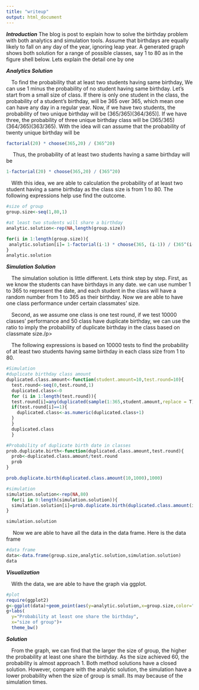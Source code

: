 ```yaml
---
title: "writeup"
output: html_document
---
```



***Introduction***
The blog is post to explain how to solve the birthday problem with both analytics and simulation tools. Assume that birthdays are equally likely to fall on any day of the year, ignoring leap year. A generated graph shows both solution for a range of possible classes, say 1 to 80 as in the figure shell below. Lets explain the detail one by one

***Analytics Solution***
<p>&emsp;To find the probability that at least two students having same birthday, We can use 1 minus the probability of no student having same birthday. Let's start from a small size of class. If there is only one student in the class, the probability of a student's birthday, will be 365 over 365, which mean one can have any day in a regular year. Now, if we have two students, the probability of two unique birthday will be (365/365)(364/365)]. If we have three, the probability of three unique birthday class will be (365/365)(364/365)(363/365). With the idea will can assume that the probability of twenty unique birthday will be </p>
```r
factorial(20) * choose(365,20) / (365^20)
```
<p>&emsp; Thus, the probability of at least two students having a same birthday will be </p>

```r
1-factorial(20) * choose(365,20) / (365^20)
```

<p>&emsp;With this idea, we are able to calculation the probability of at least two student having a same birthday as the class size is from 1 to 80. The following expressions help use find the outcome. </p>
```r
#size of group
group.size<-seq(1,80,1)

#at least two students will share a birthday
analytic.solution<-rep(NA,length(group.size))

for(i in 1:length(group.size)){
 analytic.solution[i]= 1-factorial(i-1) * choose(365, (i-1)) / (365^(i-1))
}
analytic.solution
```

***Simulation Solution***
<p>&emsp;The simulation solution is little different. Lets think step by step. First, as we know the students can have birthdays in any date. we can use number 1 to 365 to represent the date, and each student in the class will have a random number from 1 to 365 as their birthday. Now we are able to have one class performance under certain classmates' size. </p>

<p>&emsp;Second, as we assume one class is one test round, if we test 10000 classes' performance and 50 class have duplicate birthday, we can use the ratio to imply the probability of duplicate birthday in the class based on classmate size./p>

<p>&emsp;The following expressions is based on 10000 tests to find the probability of at least two students having same birthday in each class size from 1 to 80.</p>

```r
#Simulation
#duplicate birthday class amount
duplicated.class.amount<-function(student.amount=10,test.round=10){
  test.round<-seq(0,test.round,1)
  duplicated.class<-0
  for (i in 1:length(test.round)){
  test.round[i]=any(duplicated(sample(1:365,student.amount,replace = T)))
  if(test.round[i]==1){
    duplicated.class<-as.numeric(duplicated.class+1)
  }
  }
  duplicated.class
  }

#Probability of duplicate birth date in classes
prob.duplicate.birth<-function(duplicated.class.amount,test.round){
  prob<-duplicated.class.amount/test.round
  prob
}

prob.duplicate.birth(duplicated.class.amount(10,1000),1000)

#simulation
simulation.solution<-rep(NA,80)
  for(i in 0:length(simulation.solution)){
  simulation.solution[i]=prob.duplicate.birth(duplicated.class.amount(i,10000),10000)
}

simulation.solution


```

<p>&emsp; Now we are able to have all the data in the data frame. Here is the data frame</p>

```r
#data frame
data<-data.frame(group.size,analytic.solution,simulation.solution)
data
```
***Visualization***
<p>&emsp;With the data, we are able to have the graph via ggplot.</p>

```r
#plot
require(ggplot2)
g<-ggplot(data)+geom_point(aes(y=analytic.solution,x=group.size,color="analytic.solution"))+geom_point(aes(y=simulation.solution,x=group.size,color="simulation.solution"))
g+labs(
  y="Probability at least one share the birthday",
  x="size of group")+
  theme_bw()
```


***Solution***
<p>&emsp;From the graph, we can find that the larger the size of group, the higher the probability at least one share the birthday. As the size achieved 60, the probability is almost approach 1. Both method solutions have a closed solution. However, compare with the analytic solution, the simulation have a lower probability when the size of group is small. Its may because of the simulation times. 
